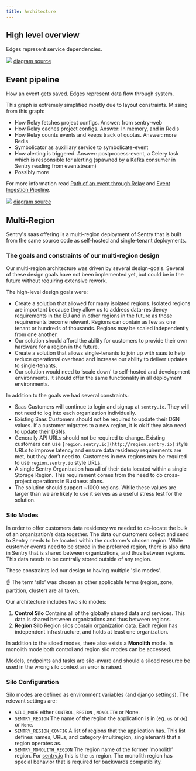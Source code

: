 ```yaml
---
title: Architecture
---
```


## High level overview

Edges represent service dependencies.

![](https://mermaid.ink/svg/pako:eNqFU01PwzAM_StRTiDGeu8BCbQbcKFc0DwhN_XWqs2H0kQwtv13smSj1SrgFj8_v9gvzo4LXRHP-caiqdnrAhQas3zT3rJ7Y7pGoGu0WrHb2zu2LxaPe9aVu92Txoo9YIdKkD0cQHVlYgDvSTm7ndMnStPRXGiZoWkygOom6522lAHfM0sdbv8uO9IS-v5B5RJ4EQN2FaJr4CtQ_VaWOraobdQZ6KDiDRFtcd3iGLBUNX0o_2GnYuVLnKCSpEBRUzXJGN27jaWp0Fn-qDduYAAmDBGmaGvtewIV2RH90rolMmSnvZ5CbVuyY2sicHJnzPltliF5YcqQmM455MYvAApUnCM5yYDXzpk-z7JN42pfxlXYkEsqWbKbB1oR6QstvAypuG_Az1rp1f7RStt01HqJ9AstPuOSrMSmCou-A8UC0dUkCXgejhWt0XfueOchUNE7XWyV4LmznmbcmwodLRoMX0TyfI1dH9DgVpj5OX2e-IcO3z0YL2M)
[diagram source](https://mermaid.live/edit#pako:eNqFU01PwzAM_StRTiDGeu8BCbQbcKFc0DwhN_XWqs2H0kQwtv13smSj1SrgFj8_v9gvzo4LXRHP-caiqdnrAhQas3zT3rJ7Y7pGoGu0WrHb2zu2LxaPe9aVu92Txoo9YIdKkD0cQHVlYgDvSTm7ndMnStPRXGiZoWkygOom6522lAHfM0sdbv8uO9IS-v5B5RJ4EQN2FaJr4CtQ_VaWOraobdQZ6KDiDRFtcd3iGLBUNX0o_2GnYuVLnKCSpEBRUzXJGN27jaWp0Fn-qDduYAAmDBGmaGvtewIV2RH90rolMmSnvZ5CbVuyY2sicHJnzPltliF5YcqQmM455MYvAApUnCM5yYDXzpk-z7JN42pfxlXYkEsqWbKbB1oR6QstvAypuG_Az1rp1f7RStt01HqJ9AstPuOSrMSmCou-A8UC0dUkCXgejhWt0XfueOchUNE7XWyV4LmznmbcmwodLRoMX0TyfI1dH9DgVpj5OX2e-IcO3z0YL2M)

## Event pipeline

How an event gets saved. Edges represent data flow through system.

This graph is extremely simplified mostly due to layout constraints. Missing from this graph:

* How Relay fetches project configs. Answer: from sentry-web
* How Relay caches project configs. Answer: In memory, and in Redis
* How Relay counts events and keeps track of quotas. Answer: more Redis
* Symbolicator as auxilliary service to symbolicate-event
* How alerting is triggered. Answer: postprocess-event, a Celery task which is responsible for alerting (spawned by a Kafka consumer in Sentry reading from eventstream)
* Possibly more

For more information read [Path of an event through Relay](https://getsentry.github.io/relay/relay_server/index.html#path-of-an-event-through-relay) and [Event Ingestion Pipeline](https://getsentry.github.io/event-ingestion-graph/).

![](https://mermaid.ink/svg/pako:eNp9UsFugzAM_ZUop1Uq4o6mXtbLNO3UXSbSgwluQUCC4qQaovz7QqArbdWdEtvPz_azey51jjzhRwNtwb62QgkFbZt-a2eY_9SlBFtqtWdRtGFnQpUTkwaoQDqzOut7dSzVzzAIVWcTJoa2jFVMVhuMz8xgDZ1Q4QmACg4VpC_v6ohk2cdorfZCBXcAlCESSa3INWhSwXeorOnmALsEBPdpd-BA0BpsjZZIFOHJp45DkcumGSXWaLor6WQzC1RRYGQP-YGU4IQXuieQu6LPiLom00HXBd-D8xnh_21drSmoXAbRLLifeDQnxV8zs3kJQLIGoVkJPi7Br_dGrECQzpmzOgvSRZHltkKZi4Nu0m72JP3AVaEd4djd25-16IWvuUc3UOb-SPuRR3BbYOMxif_meABXW8GFGjwUnNW7TkmeWONwzV2be0G3JfhpGp4coCbvxbz0t_k5HX64_-EXvdQVKA)
[diagram source](https://mermaid.live/edit#pako:eNp9UsFugzAM_ZUop1Uq4o6mXtbLNO3UXSbSgwluQUCC4qQaovz7QqArbdWdEtvPz_azey51jjzhRwNtwb62QgkFbZt-a2eY_9SlBFtqtWdRtGFnQpUTkwaoQDqzOut7dSzVzzAIVWcTJoa2jFVMVhuMz8xgDZ1Q4QmACg4VpC_v6ohk2cdorfZCBXcAlCESSa3INWhSwXeorOnmALsEBPdpd-BA0BpsjZZIFOHJp45DkcumGSXWaLor6WQzC1RRYGQP-YGU4IQXuieQu6LPiLom00HXBd-D8xnh_21drSmoXAbRLLifeDQnxV8zs3kJQLIGoVkJPi7Br_dGrECQzpmzOgvSRZHltkKZi4Nu0m72JP3AVaEd4djd25-16IWvuUc3UOb-SPuRR3BbYOMxif_meABXW8GFGjwUnNW7TkmeWONwzV2be0G3JfhpGp4coCbvxbz0t_k5HX64_-EXvdQVKA)

## Multi-Region 

Sentry's saas offering is a multi-region deployment of Sentry that is built from the same source code as self-hosted and single-tenant deployments. 

### The goals and constraints of our multi-region design

Our multi-region architecture was driven by several design-goals. Several of these design goals have not been implemented yet, but could be in the future without requiring extensive rework.

The high-level design goals were:

- Create a solution that allowed for many isolated regions. Isolated regions are important because they allow us to address data-residency requirements in the EU and in other regions in the future as those requirements become relevant. Regions can contain as few as one tenant or hundreds of thousands. Regions may be scaled independently from one another.
- Our solution should afford the ability for customers to provide their own hardware for a region in the future.
- Create a solution that allows single-tenants to join up with saas to help reduce operational overhead and increase our ability to deliver updates to single-tenants.
- Our solution would need to ‘scale down’ to self-hosted and development environments. It should offer the same functionality in all deployment environments.

In addition to the goals we had several constraints:

- Saas Customers will continue to login and signup at `sentry.io`. They will not need to log into each organization individually.
- Existing Saas Customers should not be required to update their DSN values. If a customer migrates to a new region, it is ok if they also need to update their DSNs.
- Generally API URLs should not be required to change. Existing customers can use `[region.sentry.io](http://region.sentry.io)` style URLs to improve latency and ensure data residency requirements are met, but they don’t need to. Customers in new regions may be required to use `region.sentry.io` style URLs.
- A single Sentry Organization has all of their data located within a single Storage Region. This requirement comes from the need to do cross-project operations in Business plans.
- The solution should support ~1000 regions. While these values are larger than we are likely to use it serves as a useful stress test for the solution.

### Silo Modes

In order to offer customers data residency we needed to co-locate the bulk of an organization’s data together. The data our customers collect and send to Sentry needs to be located within the customer’s chosen region. While customer events need to be stored in the preferred region, there is also data in Sentry that is shared between organizations, and thus between regions. This data needs to be centrally stored outside of any region.

These constraints led our design to having multiple 'silo modes'. 

<aside>
☝ The term ‘silo’ was chosen as other applicable terms (region, zone, partition, cluster) are all taken.
</aside>

 Our architecture includes two silo modes:

1. **Control Silo** Contains all of the globally shared data and services. This data is shared between organizations and thus between regions.
2. **Region Silo** Region silos contain organization data. Each region has independent infrastructure, and holds at least one organization.

In addition to the siloed modes, there also exists a **Monolith** mode. In monolith mode both control and region silo modes can be accessed.

Models, endpoints and tasks are silo-aware and should a siloed resource be used in the wrong silo context an error is raised.

### Silo Configuration

Silo modes are defined as environment variables (and django settings). The relevant settings are:

- `SILO_MODE` either `CONTROL`, `REGION` , `MONOLITH` or None.
- `SENTRY_REGION` The name of the region the application is in (eg. `us` or `de`) or `None`.
- `SENTRY_REGION_CONFIG` A list of regions that the application has. This list defines names, URLs, and category (multiregion, singletenant) that a region operates as.
- `SENTRY_MONOLITH_REGION` The region name of the former ‘monolith’ region. For [sentry.io](http://sentry.io) this is the `us` region. The monolith region has special behavior that is required for backwards compatibility.

